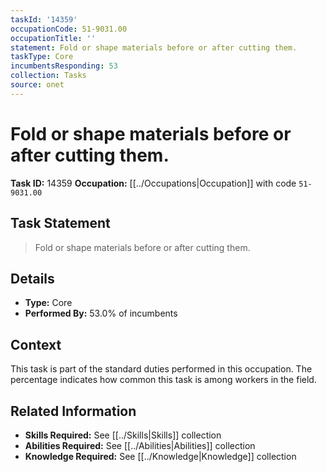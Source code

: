 ```yaml
---
taskId: '14359'
occupationCode: 51-9031.00
occupationTitle: ''
statement: Fold or shape materials before or after cutting them.
taskType: Core
incumbentsResponding: 53
collection: Tasks
source: onet
---
```

# Fold or shape materials before or after cutting them.

**Task ID:** 14359
**Occupation:** [[../Occupations|Occupation]] with code `51-9031.00`

## Task Statement

> Fold or shape materials before or after cutting them.

## Details

- **Type:** Core
- **Performed By:** 53.0% of incumbents

## Context

This task is part of the standard duties performed in this occupation. The percentage indicates how common this task is among workers in the field.

## Related Information

- **Skills Required:** See [[../Skills|Skills]] collection
- **Abilities Required:** See [[../Abilities|Abilities]] collection
- **Knowledge Required:** See [[../Knowledge|Knowledge]] collection
